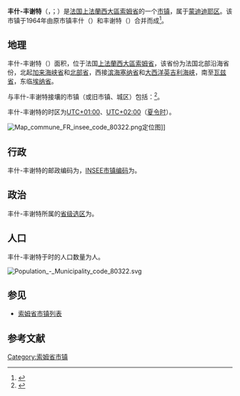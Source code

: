 {{noteTA|G1=法国地名}}
{{Infobox French commune
|name                    = 丰什-丰谢特
|native name             = Fonches-Fonchette
|arrondissement          = [[蒙迪迪耶区|蒙迪迪耶区]]
}}
'''丰什-丰谢特'''（{{lang-fr|Fonches-Fonchette}}，{{IPA-fr|fɔ̃ʃ fɔ̃ʃɛt}}；{{lang-pcd|Fonche-Fonchette}}）是[[法国|法国]][[上法蘭西大區|上法蘭西大區]][[索姆省|索姆省]]的一个[[市镇_(法国)|市镇]]，属于[[蒙迪迪耶区|蒙迪迪耶区]]。该市镇于1964年由原市镇丰什（{{lang|fr|Fonches}}）和丰谢特（{{lang|fr|Fonchette}}）合并而成<ref>{{Cite web|title=Fonches-Fonchette - Notice Communale|url=http://cassini.ehess.fr/fr/html/fiche.php?select_resultat=14126|access-date=2022-03-06|work=cassini.ehess.fr|archive-date=2021-04-28|archive-url=https://web.archive.org/web/20210428024718/http://cassini.ehess.fr/fr/html/fiche.php?select_resultat=14126|dead-url=no}}</ref>。

== 地理 ==
丰什-丰谢特（{{wikidata|property|linked|P625}}）面积{{wikidata|properties|P2046}}，位于法国[[上法蘭西大區|上法蘭西大區]][[索姆省|索姆省]]，该省份为法国北部沿海省份，北起[[加来海峡省|加来海峡省]]和[[北部省_(法国)|北部省]]，西接[[滨海塞纳省|滨海塞纳省]]和[[大西洋|大西洋]][[英吉利海峡|英吉利海峡]]，南至[[瓦兹省|瓦兹省]]，东临[[埃纳省|埃纳省]]。

与丰什-丰谢特接壤的市镇（或旧市镇、城区）包括：{{Wikidata|properties|linked|P47}}<ref name="geo">{{Cite web|url=https://www.geoportail.gouv.fr/carte|title=Carte|accessdate=2020-03-22|author=Géoportail|language=fr|publisher=Géoportail|archive-date=2017-01-29|archive-url=https://web.archive.org/web/20170129154129/https://www.geoportail.gouv.fr/carte/|dead-url=no}}</ref>。

丰什-丰谢特的时区为[[UTC+01:00|UTC+01:00]]、[[UTC+02:00|UTC+02:00]]（[[夏时制|夏令时]]）。

[[File:Map_commune_FR_insee_code_80322.png|thumb]]定位图]]{{Clear|left}}
== 行政 ==
丰什-丰谢特的邮政编码为{{wikidata|properties|P281}}，[[法国国家统计与经济研究所|INSEE市镇编码]]为{{wikidata|properties|P374}}。

== 政治 ==
丰什-丰谢特所属的[[縣_(法國)|省级选区]]为{{WikidataLink|{{wikidata|properties|raw|best||P7938}}}}。

== 人口 ==
丰什-丰谢特于{{wikidata|qualifier|P1082|P585}}时的人口数量为{{wikidata|property|raw|P1082}}人。

[[File:Population_-_Municipality_code_80322.svg|thumb]]{{Clear|left}}
== 参见 ==
* [[索姆省市镇列表|索姆省市镇列表]]

== 参考文献 ==
{{reflist}}

{{索姆省市鎮}}
[[Category:索姆省市镇|Category:索姆省市镇]]